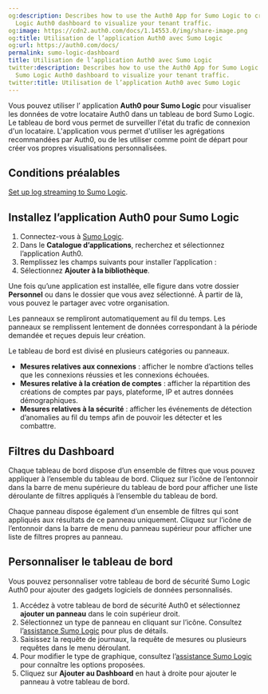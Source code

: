 ```yaml
---
og:description: Describes how to use the Auth0 App for Sumo Logic to create a Sumo
  Logic Auth0 dashboard to visualize your tenant traffic.
og:image: https://cdn2.auth0.com/docs/1.14553.0/img/share-image.png
og:title: Utilisation de l’application Auth0 avec Sumo Logic
og:url: https://auth0.com/docs/
permalink: sumo-logic-dashboard
title: Utilisation de l’application Auth0 avec Sumo Logic
twitter:description: Describes how to use the Auth0 App for Sumo Logic to create a
  Sumo Logic Auth0 dashboard to visualize your tenant traffic.
twitter:title: Utilisation de l’application Auth0 avec Sumo Logic
---
```


Vous pouvez utiliser l’ application **Auth0 pour Sumo Logic** pour visualiser les données de votre locataire Auth0 dans un tableau de bord Sumo Logic. Le tableau de bord vous permet de surveiller l'état du trafic de connexion d'un locataire. L'application vous permet d'utiliser les agrégations recommandées par Auth0, ou de les utiliser comme point de départ pour créer vos propres visualisations personnalisées.

## Conditions préalables

[Set up log streaming to Sumo Logic](https://marketplace.auth0.com/integrations/sumo-logic-log-streaming).

## Installez l’application Auth0 pour Sumo Logic

1. Connectez-vous à [](https://www.datadoghq.com/)[](https://www.splunk.com/)[Sumo Logic](https://www.sumologic.com).
2. Dans le **Catalogue d’applications**, recherchez et sélectionnez l’application Auth0.
3. Remplissez les champs suivants pour installer l’application :
4. Sélectionnez **Ajouter à la bibliothèque**.

Une fois qu’une application est installée, elle figure dans votre dossier **Personnel** ou dans le dossier que vous avez sélectionné. À partir de là, vous pouvez le partager avec votre organisation.

Les panneaux se rempliront automatiquement au fil du temps. Les panneaux se remplissent lentement de données correspondant à la période demandée et reçues depuis leur création.

Le tableau de bord est divisé en plusieurs catégories ou panneaux.

* **Mesures relatives aux connexions** : afficher le nombre d’actions telles que les connexions réussies et les connexions échouées.
* **Mesures relative à la création de comptes** : afficher la répartition des créations de comptes par pays, plateforme, IP et autres données démographiques.
* **Mesures relatives à la sécurité** : afficher les événements de détection d’anomalies au fil du temps afin de pouvoir les détecter et les combattre.

## Filtres du Dashboard

Chaque tableau de bord dispose d’un ensemble de filtres que vous pouvez appliquer à l’ensemble du tableau de bord. Cliquez sur l’icône de l’entonnoir dans la barre de menu supérieure du tableau de bord pour afficher une liste déroulante de filtres appliqués à l’ensemble du tableau de bord.

Chaque panneau dispose également d’un ensemble de filtres qui sont appliqués aux résultats de ce panneau uniquement. Cliquez sur l’icône de l’entonnoir dans la barre de menu du panneau supérieur pour afficher une liste de filtres propres au panneau.

## Personnaliser le tableau de bord

Vous pouvez personnaliser votre tableau de bord de sécurité Sumo Logic Auth0 pour ajouter des gadgets logiciels de données personnalisés.

1. Accédez à votre tableau de bord de sécurité Auth0 et sélectionnez **ajouter un panneau** dans le coin supérieur droit.
2. Sélectionnez un type de panneau en cliquant sur l’icône. Consultez l’[assistance Sumo Logic](https://help.sumologic.com/Visualizations-and-Alerts/Dashboard_(New)/Panels) pour plus de détails.
3. Saisissez la requête de journaux, la requête de mesures ou plusieurs requêtes dans le menu déroulant.
4. Pour modifier le type de graphique, consultez l’[assistance Sumo Logic](https://help.sumologic.com/Visualizations-and-Alerts/Dashboard_(New)/Panels/01Modify_a_Chart) pour connaître les options proposées.
5. Cliquez sur **Ajouter au Dashboard** en haut à droite pour ajouter le panneau à votre tableau de bord.